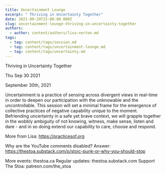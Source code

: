 ```yaml
---
title: Uncertainment Lounge
excerpt: " Thriving in Uncertainty Together"
date: 2021-09-29T22:00:00.000Z
slug: uncertainment-lounge-thriving-in-uncertainty-together
authors:
  - author: content/authors/lisa-norton.md
tags:
  - tag: content/tags/session.md
  - tag: content/tags/uncertainment-lounge.md
  - tag: content/tags/uncertainty.md
---
```




 Thriving in Uncertainty Together

Thu Sep 30 2021

September 30th, 2021

Uncertainment is a practice of sensing across divergent views in real-time in order to deepen our participation with the unknowable and the uncontrollable. This session will set a minimal frame for the emergence of collective practices of negative capability unique to the moment. Befriending uncertainty in a safe yet brave context, we will grapple together in the wobbly ambiguity of not knowing, witness, make sense, listen and dare - and in so doing extend our capability to care, choose and respond.

More from Lisa: https://practicesof.org

Why are the YouTube comments disabled? Answer: https://thestoa.substack.com/p/stoic-punk-or-why-you-should-stop

More events: thestoa.ca 
Regular updates: thestoa.substack.com 
Support The Stoa: patreon.com/the_stoa


